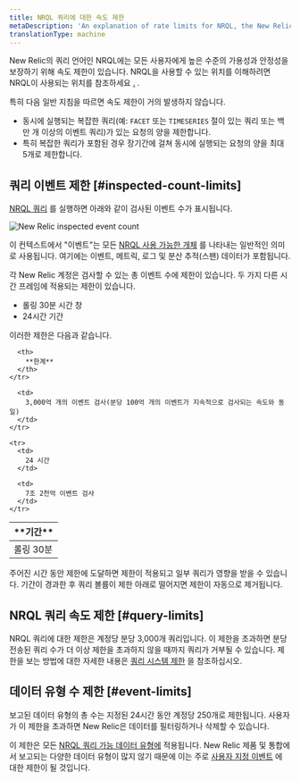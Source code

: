 ```yaml
---
title: NRQL 쿼리에 대한 속도 제한
metaDescription: 'An explanation of rate limits for NRQL, the New Relic query language'
translationType: machine
---
```



New Relic의 쿼리 언어인 NRQL에는 모든 사용자에게 높은 수준의 가용성과 안정성을 보장하기 위해 속도 제한이 있습니다. NRQL을 사용할 수 있는 위치를 이해하려면 NRQL이 사용되는 위치를 참조하세요 [.](/docs/query-data/nrql-new-relic-query-language/getting-started/introduction-nrql#where) .

특히 다음 일반 지침을 따르면 속도 제한이 거의 발생하지 않습니다.

* 동시에 실행되는 복잡한 쿼리(예: `FACET` 또는 `TIMESERIES` 절이 있는 쿼리 또는 백만 개 이상의 이벤트 쿼리)가 있는 요청의 양을 제한합니다.
* 특히 복잡한 쿼리가 포함된 경우 장기간에 걸쳐 동시에 실행되는 요청의 양을 최대 5개로 제한합니다.

## 쿼리 이벤트 제한 [#inspected-count-limits]

[NRQL 쿼리](/docs/query-data/nrql-new-relic-query-language/getting-started/introduction-nrql#what-is-nrql) 를 실행하면 아래와 같이 검사된 이벤트 수가 표시됩니다.

<img
  title="New Relic inspected event count"
  alt="New Relic inspected event count"
  src={eventCountModal}
/>

이 컨텍스트에서 "이벤트"는 모든 [NRQL 사용 가능한 개체](/docs/query-data/nrql-new-relic-query-language/getting-started/introduction-nrql#what-you-can-query) 를 나타내는 일반적인 의미로 사용됩니다. 여기에는 이벤트, 메트릭, 로그 및 분산 추적(스팬) 데이터가 포함됩니다.

각 New Relic 계정은 검사할 수 있는 총 이벤트 수에 제한이 있습니다. 두 가지 다른 시간 프레임에 적용되는 제한이 있습니다.

* 롤링 30분 시간 창
* 24시간 기간

이러한 제한은 다음과 같습니다.

<table>
  <thead>
    <tr>
      <th style={{ width: "200px" }}>
        **기간**
      </th>

      <th>
        **한계**
      </th>
    </tr>
  </thead>

  <tbody>
    <tr>
      <td>
        롤링 30분
      </td>

      <td>
        3,000억 개의 이벤트 검사(분당 100억 개의 이벤트가 지속적으로 검사되는 속도와 동일)
      </td>
    </tr>

    <tr>
      <td>
        24 시간
      </td>

      <td>
        7조 2천억 이벤트 검사
      </td>
    </tr>
  </tbody>
</table>

주어진 시간 동안 제한에 도달하면 제한이 적용되고 일부 쿼리가 영향을 받을 수 있습니다. 기간이 경과한 후 쿼리 볼륨이 제한 아래로 떨어지면 제한이 자동으로 제거됩니다.

## NRQL 쿼리 속도 제한 [#query-limits]

NRQL 쿼리에 대한 제한은 계정당 분당 3,000개 쿼리입니다. 이 제한을 초과하면 분당 전송된 쿼리 수가 더 이상 제한을 초과하지 않을 때까지 쿼리가 거부될 수 있습니다. 제한을 보는 방법에 대한 자세한 내용은 [쿼리 시스템 제한](/docs/telemetry-data-platform/manage-data/query-limits/) 을 참조하십시오.

## 데이터 유형 수 제한 [#event-limits]

보고된 데이터 유형의 총 수는 지정된 24시간 동안 계정당 250개로 제한됩니다. 사용자가 이 제한을 초과하면 New Relic은 데이터를 필터링하거나 삭제할 수 있습니다.

이 제한은 모든 [NRQL 쿼리 가능 데이터 유형에](/docs/query-data/nrql-new-relic-query-language/getting-started/introduction-nrql#what-you-can-query) 적용됩니다. New Relic 제품 및 통합에서 보고되는 다양한 데이터 유형이 많지 않기 때문에 이는 주로 [사용자 지정 이벤트](/docs/insights/insights-data-sources/custom-data/send-custom-data-insights) 에 대한 제한이 될 것입니다.